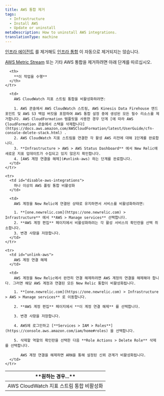 ```yaml
---
title: AWS 통합 제거
tags:
  - Infrastructure
  - Install AWS
  - Update or uninstall
metaDescription: How to uninstall AWS integrations.
translationType: machine
---
```


[인프라 에이전트](/docs/infrastructure/new-relic-infrastructure/installation/uninstall-infrastructure-agent-or-integrations) 를 제거해도 [인프라 통합](/docs/infrastructure/infrastructure-integrations/getting-started/connect-aws-integrations-infrastructure) 이 자동으로 제거되지는 않습니다.

[AWS Metric Stream](/docs/infrastructure/amazon-integrations/connect/aws-metric-stream/) 또는 기타 AWS 통합을 제거하려면 아래 단계를 따르십시오.

<table>
  <thead>
    <tr>
      <th style={{ width: "250px" }}>
        **원하는 경우...**
      </th>

      <th>
        **이 작업을 수행**
      </th>
    </tr>
  </thead>

  <tbody>
    <tr>
      <td id="disable-aws-integrations">
        AWS CloudWatch 지표 스트림 통합 비활성화
      </td>

      <td>
        AWS CloudWatch 지표 스트림 통합을 비활성화하려면:

        1. AWS 콘솔에서 AWS CloudWatch 스트림, AWS Kinesis Data Firehouse 엔드포인트 및 AWS S3 백업 버킷을 포함하여 AWS 통합 설정 중에 생성된 모든 필수 리소스를 제거합니다. AWS CloudFormation 템플릿을 사용한 경우 단계 [에 따라 AWS CloudFormation 콘솔에서 스택을 삭제합니다](https://docs.aws.amazon.com/AWSCloudFormation/latest/UserGuide/cfn-console-delete-stack.html) .
        2. AWS CloudWatch 지표 스트림을 연결한 각 활성 AWS 리전에 대해 1단계를 완료합니다.
        3. **Infrastructure > AWS > AWS Status Dashboard** 에서 New Relic에 새로운 지표 업데이트가 수집되고 있지 않은지 확인합니다.
        4. [AWS 계정 연결을 해제](#unlink-aws) 하는 단계를 완료합니다.
      </td>
    </tr>

    <tr>
      <td id="disable-aws-integrations">
        하나 이상의 AWS 폴링 통합 비활성화
      </td>

      <td>
        AWS 계정을 New Relic에 연결된 상태로 유지하면서 서비스를 비활성화하려면:

        1. **[one.newrelic.com](https://one.newrelic.com) > Infrastructure** 에서 **AWS > Manage services** 선택합니다.
        2. **AWS 계정 편집** 페이지에서 비활성화하려는 각 활성 서비스의 확인란을 선택 취소합니다.
        3. 변경 사항을 저장합니다.
      </td>
    </tr>

    <tr>
      <td id="unlink-aws">
        AWS 계정 연결 해제
      </td>

      <td>
        AWS 계정을 New Relic에서 완전히 연결 해제하려면 AWS 계정의 연결을 해제해야 합니다. 그러면 해당 AWS 계정과 연결된 모든 New Relic 통합이 비활성화됩니다.

        1. **[one.newrelic.com](https://one.newrelic.com) > Infrastructure > AWS > Manage services** 로 이동합니다.

        2. **AWS 계정 편집** 페이지에서 **이 계정 연결 해제** 를 선택합니다.

        3. 변경 사항을 저장합니다.

        4. AWS에 로그인하고 [**Services > IAM > Roles**](https://console.aws.amazon.com/iam/home#roles) 을 선택합니다.

        5. 삭제할 역할의 확인란을 선택한 다음 **Role Actions > Delete Role** 삭제 를 선택합니다.

           AWS 계정 연결을 해제하면 ARN을 통해 설정된 신뢰 관계가 비활성화됩니다.
      </td>
    </tr>
  </tbody>
</table>